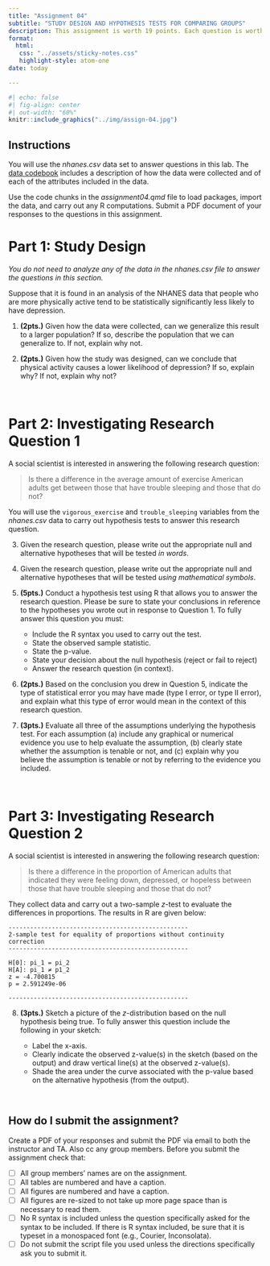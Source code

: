 ```yaml
---
title: "Assignment 04"
subtitle: "STUDY DESIGN AND HYPOTHESIS TESTS FOR COMPARING GROUPS"
description: This assignment is worth 19 points. Each question is worth 1 point unless otherwise noted. <br /><br /> *Copyright EPSY 5261, 2023*
format:
  html:
   css: "../assets/sticky-notes.css"
   highlight-style: atom-one
date: today

---
```




```r
#| echo: false
#| fig-align: center
#| out-width: "60%"
knitr::include_graphics("../img/assign-04.jpg")
```

## Instructions

You will use the *nhanes.csv* data set to answer questions in this lab. The [data codebook](https://zief0002.github.io/barbieland/assignments/nhanes.html) includes a description of how the data were collected and of each of the attributes included in the data. 

Use the code chunks in the *assignment04.qmd* file to load packages, import the data, and carry out any R computations. Submit a PDF document of your responses to the questions in this assignment. 



# Part 1: Study Design

*You do not need to analyze any of the data in the nhanes.csv file to answer the questions in this section.*

Suppose that it is found in an analysis of the NHANES data that people who are more physically active tend to be statistically significantly less likely to have depression.

1. **(2pts.)** Given how the data were collected, can we generalize this result to a larger population? If so, describe the population that we can generalize to. If not, explain why not. 

2. **(2pts.)** Given how the study was designed, can we conclude that physical activity causes a lower likelihood of depression? If so, explain why? If not, explain why not?  

<br />


# Part 2: Investigating Research Question 1

A social scientist is interested in answering the following research question:

> Is there a difference in the average amount of exercise American adults get between those that have trouble sleeping and those that do not?

You will use the `vigorous_exercise` and `trouble_sleeping` variables from the *nhanes.csv* data to carry out hypothesis tests to answer this research question.  

3. Given the research question, please write out the appropriate null and alternative hypotheses that will be tested *in words*.

4. Given the research question, please write out the appropriate null and alternative hypotheses that will be tested *using mathematical symbols*.

5. **(5pts.)** Conduct a hypothesis test using R that allows you to answer the research question. Please be sure to state your conclusions in reference to the hypotheses you wrote out in response to Question 1. To fully answer this question you must:

    - Include the R syntax you used to carry out the test.
    - State the observed sample statistic.
    - State the p-value.
    - State your decision about the null hypothesis (reject or fail to reject)
    - Answer the research question (in context).

6. **(2pts.)** Based on the conclusion you drew in Question 5, indicate the type of statistical error you may have made (type I error, or type II error), and explain what this type of error would mean in the context of this research question. 

7. **(3pts.)** Evaluate all three of the assumptions underlying the hypothesis test. For each assumption (a) include any graphical or numerical evidence you use to help evaluate the assumption, (b) clearly state whether the assumption is tenable or not, and (c) explain why you believe the assumption is tenable or not by referring to the evidence you included. 

<br />


# Part 3: Investigating Research Question 2

A social scientist is interested in answering the following research question:

> Is there a difference in the proportion of American adults that indicated they were feeling down, depressed, or hopeless between those that have trouble sleeping and those that do not?


They collect data and carry out a two-sample *z*-test to evaluate the differences in proportions. The results in R are given below:

```
--------------------------------------------------
2-sample test for equality of proportions without continuity correction
--------------------------------------------------

H[0]: pi_1 = pi_2
H[A]: pi_1 ≠ p1_2
z = -4.700815
p = 2.591249e-06

--------------------------------------------------
```

8. **(3pts.)** Sketch a picture of the *z*-distribution based on the null hypothesis being true. To fully answer this question include the following in your sketch:
    
    + Label the x-axis.
    + Clearly indicate the observed z-value(s) in the sketch (based on the output) and draw vertical line(s) at the observed z-value(s).
    + Shade the area under the curve associated with the p-value based on the alternative hypothesis (from the output).


<br />


## How do I submit the assignment?

Create a PDF of your responses and submit the PDF via email to both the instructor and TA. Also cc any group members. Before you submit the assignment check that:

- [ ] All group members' names are on the assignment.
- [ ] All tables are numbered and have a caption.
- [ ] All figures are numbered and have a caption.
- [ ] All figures are re-sized to not take up more page space than is necessary to read them.
- [ ] No R syntax is included unless the question specifically asked for the syntax to be included. If there is R syntax included, be sure that it is typeset in a monospaced font (e.g., Courier, Inconsolata).
- [ ] Do not submit the script file you used unless the directions specifically ask you to submit it.


<br />


    
    
